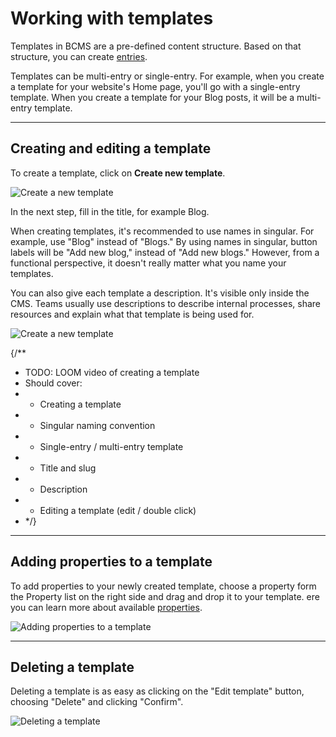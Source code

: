
# Working with templates

Templates in BCMS are a pre-defined content structure. Based on that structure, you can create [entries](/inside-bcms/entries).

Templates can be multi-entry or single-entry.
For example, when you create a template for your website's Home page, you'll go with a single-entry template.
When you create a template for your Blog posts, it will be a multi-entry template.

---

## Creating and editing a template

To create a template, click on **Create new template**.

<Image
  src={imageOne}
  alt="Create a new template"
  className="h-auto w-auto"
  unoptimized
/>

In the next step, fill in the title, for example Blog.

<Note>
  When creating templates, it's recommended to use names in singular. For example,
  use "Blog" instead of "Blogs." By using names in singular, button labels will be "Add new blog,"
  instead of "Add new blogs." However, from a functional perspective, it
  doesn't really matter what you name your templates.
</Note>

You can also give each template a description. It's visible only inside the CMS.
Teams usually use descriptions to describe internal processes, share resources and explain what that template is being used for.

<Image
  src={imageTwo}
  alt="Create a new template"
  className="h-auto w-auto"
  unoptimized
/>

{/**
 * TODO: LOOM video of creating a template
 * Should cover:
 * - Creating a template
 * - Singular naming convention
 * - Single-entry / multi-entry template
 * - Title and slug
 * - Description
 * - Editing a template (edit / double click)
 * */}

---

## Adding properties to a template

To add properties to your newly created template, choose a property form the Property list on the right side and drag and drop it to your template. ere you can learn more about available [properties](/inside-bcms/properties).

<Image
  src={imageThree}
  alt="Adding properties to a template"
  className="h-auto w-auto"
  unoptimized
/>

---

## Deleting a template

Deleting a template is as easy as clicking on the "Edit template" button, choosing "Delete" and clicking "Confirm".

<Image
  src={imageFour}
  alt="Deleting a template"
  className="h-auto w-auto"
  unoptimized
/>
